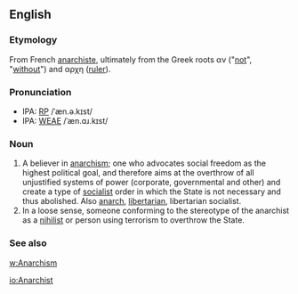 ==English==
===Etymology===
From French [[anarchiste]], ultimately from the Greek roots &alpha;&nu; ("[[not]]", "[[without]]") and &alpha;&rho;&chi;&eta; ([[ruler]]).

===Pronunciation===
* IPA: [[Received Pronunciation|RP]] /ˈæn.ə.kɪst/
* IPA: [[WEAE]] /ˈæn.ɑɹ.kɪst/

===Noun===
# A believer in [[anarchism]]; one who advocates social freedom as the highest political goal, and therefore aims at the overthrow of all unjustified systems of power (corporate, governmental and other) and create a type of [[socialist]] order in which the State is not necessary and thus abolished.  Also [[anarch]], [[libertarian]], libertarian socialist.
# In a loose sense, someone conforming to the stereotype of the anarchist as a [[nihilist]] or person using terrorism to overthrow the State.

===See also===
[[w:Anarchism]]

[[io:Anarchist]]